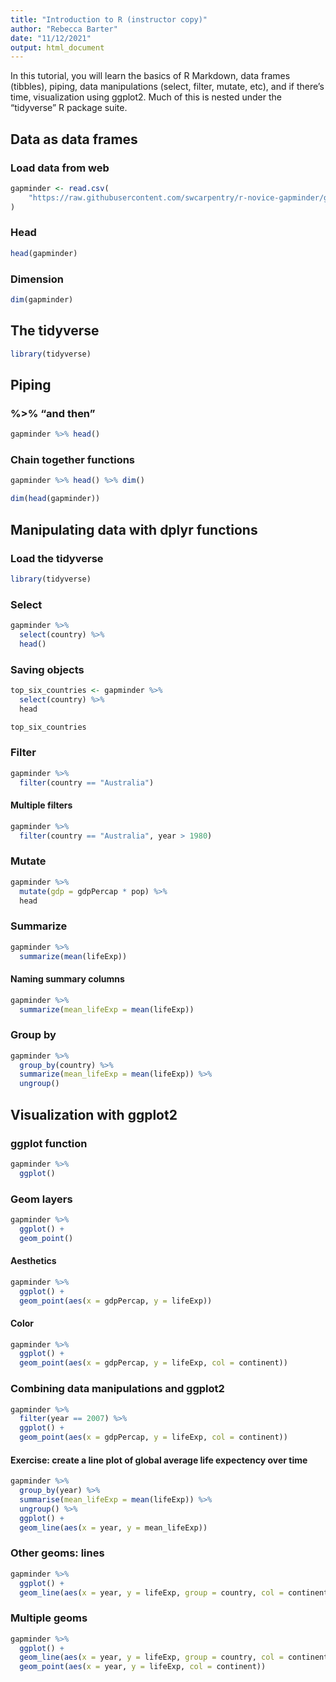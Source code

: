 ```yaml
---
title: "Introduction to R (instructor copy)"
author: "Rebecca Barter"
date: "11/12/2021"
output: html_document
---
```



In this tutorial, you will learn the basics of R Markdown, data frames (tibbles), piping, data manipulations (select, filter, mutate, etc), and if there's time, visualization using ggplot2. Much of this is nested under the "tidyverse" R package suite.


## Data as data frames

### Load data from web 

```r
gapminder <- read.csv(
    "https://raw.githubusercontent.com/swcarpentry/r-novice-gapminder/gh-pages/_episodes_rmd/data/gapminder-FiveYearData.csv"
)
```

### Head

```r
head(gapminder)
```

### Dimension

```r
dim(gapminder)
```


## The tidyverse

```r
library(tidyverse)
```

## Piping

### %>% "and then"


```r
gapminder %>% head()
```

### Chain together functions

```r
gapminder %>% head() %>% dim()
```



```r
dim(head(gapminder))
```


## Manipulating data with dplyr functions




### Load the tidyverse

```r
library(tidyverse)
```

### Select


```r
gapminder %>% 
  select(country) %>%
  head()
```


### Saving objects

```r
top_six_countries <- gapminder %>%
  select(country) %>%
  head
```

```r
top_six_countries
```


### Filter


```r
gapminder %>%
  filter(country == "Australia")
```

#### Multiple filters

```r
gapminder %>%
  filter(country == "Australia", year > 1980)
```


### Mutate


```r
gapminder %>%
  mutate(gdp = gdpPercap * pop) %>%
  head
```


### Summarize

```r
gapminder %>%
  summarize(mean(lifeExp))
```

#### Naming summary columns

```r
gapminder %>%
  summarize(mean_lifeExp = mean(lifeExp))
```



### Group by

```r
gapminder %>%
  group_by(country) %>%
  summarize(mean_lifeExp = mean(lifeExp)) %>%
  ungroup()
```




## Visualization with ggplot2

### ggplot function


```r
gapminder %>%
  ggplot()
```

### Geom layers


```r
gapminder %>%
  ggplot() +
  geom_point()
```

#### Aesthetics

```r
gapminder %>%
  ggplot() +
  geom_point(aes(x = gdpPercap, y = lifeExp))
```

#### Color


```r
gapminder %>%
  ggplot() +
  geom_point(aes(x = gdpPercap, y = lifeExp, col = continent))
```

### Combining data manipulations and ggplot2


```r
gapminder %>%
  filter(year == 2007) %>%
  ggplot() +
  geom_point(aes(x = gdpPercap, y = lifeExp, col = continent))
```


#### Exercise: create a line plot of global average life expectency over time

```r
gapminder %>%
  group_by(year) %>%
  summarise(mean_lifeExp = mean(lifeExp)) %>%
  ungroup() %>%
  ggplot() +
  geom_line(aes(x = year, y = mean_lifeExp))
```

### Other geoms: lines

```r
gapminder %>%
  ggplot() +
  geom_line(aes(x = year, y = lifeExp, group = country, col = continent))
```

### Multiple geoms

```r
gapminder %>%
  ggplot() +
  geom_line(aes(x = year, y = lifeExp, group = country, col = continent)) +
  geom_point(aes(x = year, y = lifeExp, col = continent))
```

